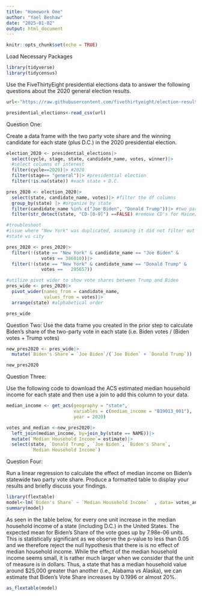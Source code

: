 ```yaml
---
title: "Homework One"
author: "Yael Beshaw"
date: "2025-01-02"
output: html_document
---
```


```r
knitr::opts_chunk$set(echo = TRUE)
```

Load Necessary Packages
```r
library(tidyverse)
library(tidycensus)
```

Use the FiveThirtyEight presidential elections data to answer the following questions about the 2020 general election results.
```r
url<-"https://raw.githubusercontent.com/fivethirtyeight/election-results/main/election_results_presidential.csv"

presidential_elections<-read_csv(url)
```

Question One: 

Create a data frame with the two party vote share and the winning candidate for 
each state (plus D.C.) in the 2020 presidential election.

```r
election_2020 <- presidential_elections|>
  select(cycle, stage, state, candidate_name, votes, winner)|> 
  #select columns of interest
  filter(cycle==2020)|> #2020 
  filter(stage== "general")|> #presidential election
  filter(!is.na(state)) #each state + D.C.
```

```r
pres_2020 <- election_2020|>
  select(state, candidate_name, votes)|> #filter the df columns
  group_by(state) |> #organize by state
  filter(candidate_name %in% c("Joe Biden", "Donald Trump"))|> #two party
  filter(str_detect(state, "CD-[0-9]") ==FALSE) #remove CD's for Maine/Nebraska
```

```r
#troubleshoot
#issue where "New York" was duplicated, assuming it did not filter out
#state vs city

pres_2020 <- pres_2020|>
  filter(!(state == "New York" & candidate_name == "Joe Biden" & 
             votes == 386010))|>
  filter(!(state == "New York" & candidate_name == "Donald Trump" & 
             votes == 	295657))

#utilize pivot wider to show vote shares between Trump and Biden
pres_wide <- pres_2020|>
  pivot_wider(names_from = candidate_name, 
              values_from = votes)|>
  arrange(state) #alphabetical order

pres_wide
```



Question Two:
Use the data frame you created in the prior step to calculate Biden’s share of 
the two-party vote in each state (i.e. Biden votes / (Biden votes + Trump votes) 
```r
new_pres2020 <- pres_wide|>
  mutate(`Biden's Share`= `Joe Biden`/(`Joe Biden` + `Donald Trump`))

new_pres2020
```
Question Three: 

Use the following code to download the ACS estimated median household income for
each state and then use a join to add this column to your data. 
```r
median_income <- get_acs(geography = "state", 
                         variables = c(median_income = "B19013_001"), 
                         year = 2020)
```

```r
votes_and_median <-new_pres2020|>
  left_join(median_income, by=join_by(state == NAME))|>
  mutate(`Median Household Income`= estimate)|>
  select(state, `Donald Trump`, `Joe Biden`, `Biden's Share`, 
         `Median Household Income`)
```

Question Four:

Run a linear regression to calculate the effect of median income on Biden’s 
statewide two party vote share. Produce a formatted table to display your 
results and briefly discuss your findings.
```r
library(flextable)
model<-lm(`Biden's Share` ~ `Median Household Income`  , data= votes_and_median)
summary(model)
```
As seen in the table below, for every one unit increase in the median household
income of a state (including D.C.) in the United States. The expected mean for
Biden's Share of the vote goes up by 7.98e-06 units. This is statistically 
significant as we observe the p-value to less than 0.05 and we therefore reject 
the null hypothesis that there is is no effect of median household income. While
the effect of the median household income seems small, it is rather much larger
when we consider that the unit of measure is in dollars. Thus, a state that has
a median household value around $25,000 greater than another
(i.e., Alabama vs Alaska), we can estimate that Biden's Vote Share increases by
0.1996 or almost 20%.
```r
as_flextable(model)
```